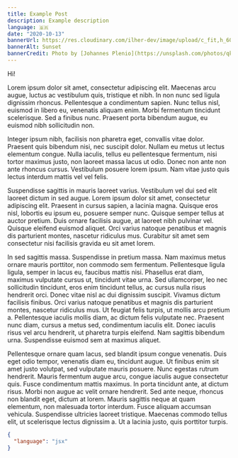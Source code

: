 ```yaml
---
title: Example Post
description: Example description
language: 🇧🇷
date: "2020-10-13"
bannerUrl: https://res.cloudinary.com/ilher-dev/image/upload/c_fit,h_600,o_100/v1634158318/johannes-plenio-qkfxBc2NQ18-unsplash_qi0bui.webp
bannerAlt: Sunset
bannerCredit: Photo by [Johannes Plenio](https://unsplash.com/photos/qkfxBc2NQ18)
---
```


Hi!

Lorem ipsum dolor sit amet, consectetur adipiscing elit. Maecenas arcu augue, luctus ac vestibulum quis, tristique et nibh. In non nunc sed ligula dignissim rhoncus. Pellentesque a condimentum sapien. Nunc tellus nisl, euismod in libero eu, venenatis aliquam enim. Morbi fermentum tincidunt scelerisque. Sed a finibus nunc. Praesent porta bibendum augue, eu euismod nibh sollicitudin non.

Integer ipsum nibh, facilisis non pharetra eget, convallis vitae dolor. Praesent quis bibendum nisi, nec suscipit dolor. Nullam eu metus ut lectus elementum congue. Nulla iaculis, tellus eu pellentesque fermentum, nisi tortor maximus justo, non laoreet massa lacus ut odio. Donec non ante non ante rhoncus cursus. Vestibulum posuere lorem ipsum. Nam vitae justo quis lectus interdum mattis vel vel felis.

Suspendisse sagittis in mauris laoreet varius. Vestibulum vel dui sed elit laoreet dictum in sed augue. Lorem ipsum dolor sit amet, consectetur adipiscing elit. Praesent in cursus sapien, a lacinia magna. Quisque eros nisl, lobortis eu ipsum eu, posuere semper nunc. Quisque semper tellus at auctor pretium. Duis ornare facilisis augue, at laoreet nibh pulvinar vel. Quisque eleifend euismod aliquet. Orci varius natoque penatibus et magnis dis parturient montes, nascetur ridiculus mus. Curabitur sit amet sem consectetur nisi facilisis gravida eu sit amet lorem.

In sed sagittis massa. Suspendisse in pretium massa. Nam maximus metus ornare mauris porttitor, non commodo sem fermentum. Pellentesque ligula ligula, semper in lacus eu, faucibus mattis nisi. Phasellus erat diam, maximus vulputate cursus ut, tincidunt vitae urna. Sed ullamcorper, leo nec sollicitudin tincidunt, eros enim tincidunt tellus, ac cursus nulla risus hendrerit orci. Donec vitae nisl ac dui dignissim suscipit. Vivamus dictum facilisis finibus. Orci varius natoque penatibus et magnis dis parturient montes, nascetur ridiculus mus. Ut feugiat felis turpis, ut mollis arcu pretium a. Pellentesque iaculis mollis diam, ac dictum felis vulputate nec. Praesent nunc diam, cursus a metus sed, condimentum iaculis elit. Donec iaculis risus vel arcu hendrerit, ut pharetra turpis eleifend. Nam sagittis bibendum urna. Suspendisse euismod sem at maximus aliquet.

Pellentesque ornare quam lacus, sed blandit ipsum congue venenatis. Duis eget odio tempor, venenatis diam eu, tincidunt augue. Ut finibus enim sit amet justo volutpat, sed vulputate mauris posuere. Nunc egestas rutrum hendrerit. Mauris fermentum augue arcu, congue iaculis augue consectetur quis. Fusce condimentum mattis maximus. In porta tincidunt ante, at dictum risus. Morbi non augue ac velit ornare hendrerit. Sed ante neque, rhoncus non blandit eget, dictum at lorem. Mauris sagittis neque at quam elementum, non malesuada tortor interdum. Fusce aliquam accumsan vehicula. Suspendisse ultricies laoreet tristique. Maecenas commodo tellus elit, ut scelerisque lectus dignissim a. Ut a lacinia justo, quis porttitor turpis.

```json
{
  "language": "jsx"
}
```
